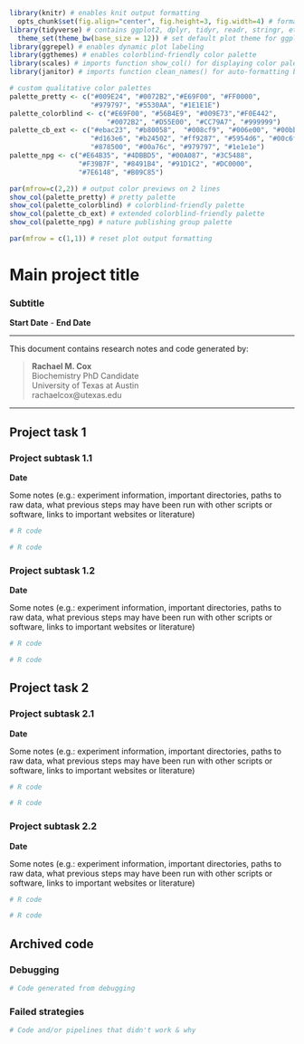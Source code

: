 ```r
library(knitr) # enables knit output formatting
  opts_chunk$set(fig.align="center", fig.height=3, fig.width=4) # format knit output
library(tidyverse) # contains ggplot2, dplyr, tidyr, readr, stringr, etc
  theme_set(theme_bw(base_size = 12)) # set default plot theme for ggplot2
library(ggrepel) # enables dynamic plot labeling
library(ggthemes) # enables colorblind-friendly color palette
library(scales) # imports function show_col() for displaying color palettes
library(janitor) # imports function clean_names() for auto-formatting bad column names
```

```r
# custom qualitative color palettes
palette_pretty <- c("#009E24", "#0072B2","#E69F00", "#FF0000",
                    "#979797", "#5530AA", "#1E1E1E")
palette_colorblind <- c("#E69F00", "#56B4E9", "#009E73","#F0E442", 
                        "#0072B2", "#D55E00", "#CC79A7", "#999999")
palette_cb_ext <- c("#ebac23", "#b80058",  "#008cf9", "#006e00", "#00bbad",
                    "#d163e6", "#b24502", "#ff9287", "#5954d6", "#00c6f8",
                    "#878500", "#00a76c", "#979797", "#1e1e1e")
palette_npg <- c("#E64B35", "#4DBBD5", "#00A087", "#3C5488",
                 "#F39B7F", "#8491B4", "#91D1C2", "#DC0000",
                 "#7E6148", "#B09C85")

par(mfrow=c(2,2)) # output color previews on 2 lines
show_col(palette_pretty) # pretty palette
show_col(palette_colorblind) # colorblind-friendly palette
show_col(palette_cb_ext) # extended colorblind-friendly palette
show_col(palette_npg) # nature publishing group palette
```

```r
par(mfrow = c(1,1)) # reset plot output formatting
```

# Main project title
### Subtitle
**Start Date** - **End Date**

------

This document contains research notes and code generated by:

> **Rachael M. Cox**  
> Biochemistry PhD Candidate  
> University of Texas at Austin  
> rachaelcox@utexas.edu  

------

## Project task 1

### Project subtask 1.1
**Date**

Some notes (e.g.: experiment information, important directories, paths to raw data, what previous steps may have been run with other scripts or software, links to important websites or literature)

```r
# R code
```

```r
# R code
```

### Project subtask 1.2
**Date**

Some notes (e.g.: experiment information, important directories, paths to raw data, what previous steps may have been run with other scripts or software, links to important websites or literature)

```r
# R code
```

```r
# R code
```

## Project task 2

### Project subtask 2.1
**Date**

Some notes (e.g.: experiment information, important directories, paths to raw data, what previous steps may have been run with other scripts or software, links to important websites or literature)

```r
# R code
```

```r
# R code
```

### Project subtask 2.2
**Date**

Some notes (e.g.: experiment information, important directories, paths to raw data, what previous steps may have been run with other scripts or software, links to important websites or literature)

```r
# R code
```

```r
# R code
```

## Archived code

### Debugging

```r
# Code generated from debugging
```

### Failed strategies

```r
# Code and/or pipelines that didn't work & why
```

